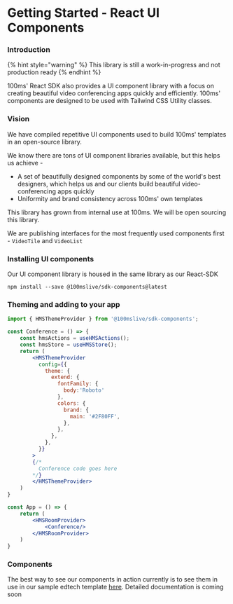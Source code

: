 # Getting Started - React UI Components

### Introduction

{% hint style="warning" %}
This library is still a work-in-progress and not production ready
{% endhint %}

100ms' React SDK also provides a UI component library with a focus on creating beautiful video conferencing apps quickly and efficiently. 100ms' components are designed to be used with Tailwind CSS Utility classes.

### Vision

We have compiled repetitive UI components used to build 100ms' templates in an open-source library. 

We know there are tons of UI component libraries available, but this helps us achieve -

* A set of beautifully designed components by some of the world's best designers, which helps us and our clients build beautiful video-conferencing apps quickly
* Uniformity and brand consistency across 100ms' own templates

This library has grown from internal use at 100ms. We will be open sourcing this library.

We are publishing interfaces for the most frequently used components first - `VideoTile` and `VideoList`

### Installing UI components

Our UI component library is housed in the same library as our React-SDK

```text
npm install --save @100mslive/sdk-components@latest
```

### Theming and adding to your app

```jsx
import { HMSThemeProvider } from '@100mslive/sdk-components';

const Conference = () => {
    const hmsActions = useHMSActions();
    const hmsStore = useHMSStore();
    return (
        <HMSThemeProvider
          config={{
            theme: {
              extend: {
                fontFamily: {
                  body:'Roboto'
                },
                colors: {
                  brand: {
                    main: '#2F80FF',
                  },
                },
              },
            },
          }}
        >
        {/*
          Conference code goes here
        */}
        </HMSThemeProvider>
    )
}

const App = () => {
    return (
        <HMSRoomProvider>
            <Conference/>
        </HMSRoomProvider>
    )
}
```

### Components

The best way to see our components in action currently is to see them in use in our sample edtech template [here](https://github.com/100mslive/100ms-web-v2). Detailed documentation is coming soon

